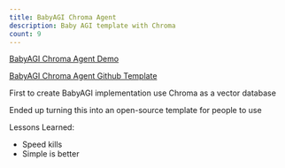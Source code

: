 ```yaml
---
title: BabyAGI Chroma Agent
description: Baby AGI template with Chroma
count: 9
---
```


[BabyAGI Chroma Agent Demo](https://www.youtube.com/watch?v=j7w7feGBwYI)

[BabyAGI Chroma Agent Github Template](https://github.com/alexdphan/babyagi-chroma-agent)

First to create BabyAGI implementation use Chroma as a vector database

Ended up turning this into an open-source template for people to use

Lessons Learned:
- Speed kills
- Simple is better


